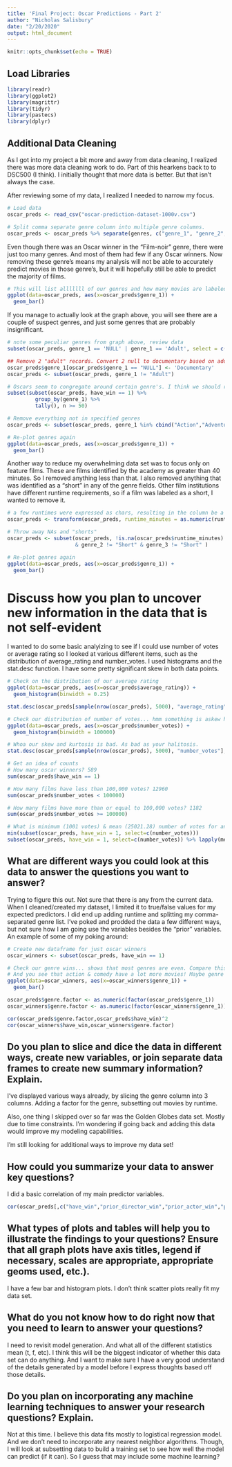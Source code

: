 ---
title: 'Final Project: Oscar Predictions - Part 2'
author: "Nicholas Salisbury"
date: "2/20/2020"
output: html_document
---

```{r setup, include=FALSE}
knitr::opts_chunk$set(echo = TRUE)
```

## Load Libraries
```{r load_libs}
library(readr)
library(ggplot2)
library(magrittr)
library(tidyr)
library(pastecs)
library(dplyr)
```

## Additional Data Cleaning
As I got into my project a bit more and away from data cleaning, I realized there was more data cleaning work to do. Part of this hearkens back to to DSC500 (I think). I initially thought that more data is better. But that isn't always the case. 

After reviewing some of my data, I realized I needed to narrow my focus.

```{r load_format_data}
# Load data
oscar_preds <- read_csv("oscar-prediction-dataset-1000v.csv")

# Split comma separate genre column into multiple genre columns.
oscar_preds <- oscar_preds %>% separate(genres, c("genre_1", "genre_2", "genre_3"), ",", extra = "drop", fill = "right")

```

Even though there was an Oscar winner in the "Film-noir" genre, there were just too many genres. And most of them had few if any Oscar winners. Now removing these genre's means my analysis will not be able to accurately predict movies in those genre's, but it will hopefully still be able to predict the majority of films.

```{r bad_genres, echo=FALSE}
# This will list alllllll of our genres and how many movies are labeled as that genre
ggplot(data=oscar_preds, aes(x=oscar_preds$genre_1)) +
  geom_bar()
```

If you manage to actually look at the graph above, you will see there are a couple of suspect genres, and just some genres that are probably insignificant.
```{r clean_up_genres}
# note some peculiar genres from graph above, review data
subset(oscar_preds, genre_1 == 'NULL' | genre_1 == 'Adult', select = c(primary_title))

## Remove 2 "adult" records. Convert 2 null to documentary based on additional research (The Cleaners and Jane Fonda in Five Acts)
oscar_preds$genre_1[oscar_preds$genre_1 == "NULL"] <- 'Documentary'
oscar_preds <- subset(oscar_preds, genre_1 != "Adult")

# Oscars seem to congregate around certain genre's. I think we should remove non-relevant genres
subset(subset(oscar_preds, have_win == 1) %>% 
         group_by(genre_1) %>%
         tally(), n >= 50)

# Remove everything not in specified genres
oscar_preds <- subset(oscar_preds, genre_1 %in% cbind("Action","Adventure","Biography","Comedy","Crime","Drama"))

# Re-plot genres again
ggplot(data=oscar_preds, aes(x=oscar_preds$genre_1)) +
  geom_bar()
```

Another way to reduce my overwhelming data set was to focus only on feature films. These are films identified by the academy as greater than 40 minutes. So I removed anything less than that. I also removed anything that was identified as a "short" in any of the genre fields. Other film institutions have different runtime requirements, so if a film was labeled as a short, I wanted to remove it.
```{r no_shorts}
# a few runtimes were expressed as chars, resulting in the column be a char. convert to number
oscar_preds <- transform(oscar_preds, runtime_minutes = as.numeric(runtime_minutes))

# Throw away NAs and "shorts"
oscar_preds <- subset(oscar_preds, !is.na(oscar_preds$runtime_minutes) & oscar_preds$runtime_minutes > 40 & genre_1 != "Short"
                      & genre_2 != "Short" & genre_3 != "Short" )

# Re-plot genres again
ggplot(data=oscar_preds, aes(x=oscar_preds$genre_1)) +
  geom_bar()
```

# Discuss how you plan to uncover new information in the data that is not self-evident
I wanted to do some basic analyizing to see if I could use number of votes or average rating so I looked at various different items, such as the distribution of average_rating and number_votes. I used histograms and the stat.desc function. I have some pretty significant skew in both data points.

```{r some_basics}
# Check on the distribution of our average rating
ggplot(data=oscar_preds, aes(x=oscar_preds$average_rating)) +
  geom_histogram(binwidth = 0.25)

stat.desc(oscar_preds[sample(nrow(oscar_preds), 5000), "average_rating"], basic = FALSE, norm = TRUE)

# Check our distribution of number of votes... hmm something is askew here.
ggplot(data=oscar_preds, aes(x=oscar_preds$number_votes)) +
  geom_histogram(binwidth = 100000)

# Whoa our skew and kurtosis is bad. As bad as your halitosis.
stat.desc(oscar_preds[sample(nrow(oscar_preds), 5000), "number_votes"], basic = FALSE, norm = TRUE)

# Get an idea of counts
# How many oscar winners? 589
sum(oscar_preds$have_win == 1)

# How many films have less than 100,000 votes? 12960
sum(oscar_preds$number_votes < 100000)

# How many films have more than or equal to 100,000 votes? 1182
sum(oscar_preds$number_votes >= 100000)

# What is minimum (1001 votes) & mean (25021.28) number of votes for an oscar winner, mostly for curiosity?
min(subset(oscar_preds, have_win = 1, select=c(number_votes)))
subset(oscar_preds, have_win = 1, select=c(number_votes)) %>% lapply(mean)
```

## What are different ways you could look at this data to answer the questions you want to answer?

Trying to figure this out. Not sure that there is any from the current data. When I cleaned/created my dataset, I limited it to true/false values for my expected predictors. I did end up adding runtime and splitting my comma-separated genre list. I've poked and prodded the data a few different ways, but not sure how I am going use the variables besides the "prior" variables. An example of some of my poking around:

```{r genre_poking}
# Create new dataframe for just oscar winners
oscar_winners <- subset(oscar_preds, have_win == 1)

# Check our genre wins... shows that most genres are even. Compare this to total movies in genre
# And you see that action & comedy have a lot more movies! Maybe genre and winning is correlated
ggplot(data=oscar_winners, aes(x=oscar_winners$genre_1)) +
  geom_bar()

oscar_preds$genre.factor <- as.numeric(factor(oscar_preds$genre_1))
oscar_winners$genre.factor <- as.numeric(factor(oscar_winners$genre_1))

cor(oscar_preds$genre.factor,oscar_preds$have_win)^2
cor(oscar_winners$have_win,oscar_winners$genre.factor)
```
	
## Do you plan to slice and dice the data in different ways, create new variables, or join separate data frames to create new summary information? Explain.
I've displayed various ways already, by slicing the genre column into 3 columns. Adding a factor for the genre, subsetting out movies by runtime.

Also, one thing I skipped over so far was the Golden Globes data set. Mostly due to time constraints. I'm wondering if going back and adding this data would improve my modeling capabilities.

I'm still looking for additional ways to improve my data set!

## How could you summarize your data to answer key questions?
I did a basic correlation of my main predictor variables.

```{r cor_predict}
cor(oscar_preds[,c("have_win","prior_director_win","prior_actor_win","prior_writer_win","prior_other_win")])
```

## What types of plots and tables will help you to illustrate the findings to your questions? Ensure that all graph plots have axis titles, legend if necessary, scales are appropriate, appropriate geoms used, etc.).

I have a few bar and histogram plots. I don't think scatter plots really fit my data set.

## What do you not know how to do right now that you need to learn to answer your questions?
I need to revisit model generation. And what all of the different statistics mean (t, f, etc). I think this will be the biggest indicator of whether this data set can do anything. And I want to make sure I have a very good understand of the details generated by a model before I express thoughts based off those details.

## Do you plan on incorporating any machine learning techniques to answer your research questions? Explain.

Not at this time. I believe this data fits mostly to logistical regression model. And we don't need to incorporate any nearest neighbor algorithms. Though, I will look at subsetting data to build a training set to see how well the model can predict (if it can). So I guess that may include some machine learning?